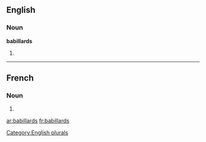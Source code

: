 ==English==

===Noun===
'''babillards'''

# {{plural of|[[babillard]]}}

[[Category:English plurals]]

----

==French==

===Noun===
{{infl|fr|plural}} {{m|p}}

# {{plural of|babillard|lang=French}}

[[ar:babillards]]
[[fr:babillards]]